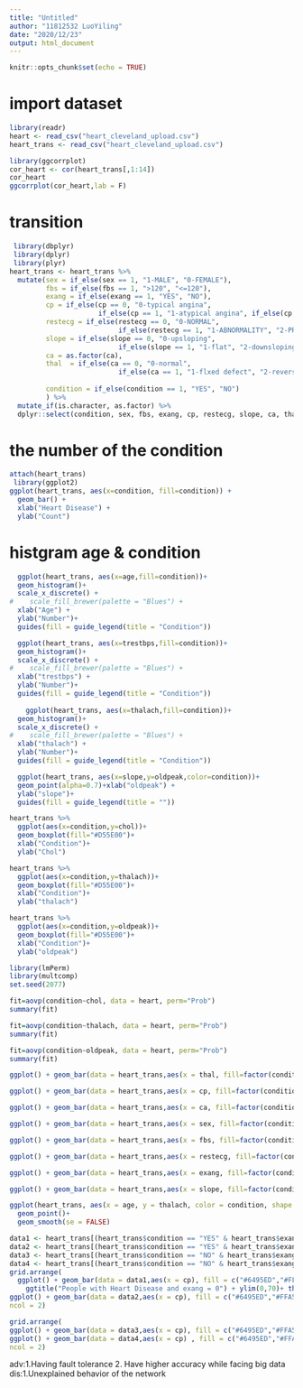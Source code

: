 ---
title: "Untitled"
author: "11812532 LuoYiling"
date: "2020/12/23"
output: html_document
---

```{r setup, include=FALSE}
knitr::opts_chunk$set(echo = TRUE)
```

# import dataset
```{r}
library(readr)
heart <- read_csv("heart_cleveland_upload.csv")
heart_trans <- read_csv("heart_cleveland_upload.csv")
```

```{r}
library(ggcorrplot)
cor_heart <- cor(heart_trans[,1:14])
cor_heart
ggcorrplot(cor_heart,lab = F)
```

# transition
```{r}
 library(dbplyr)
 library(dplyr)
 library(plyr)
heart_trans <- heart_trans %>% 
  mutate(sex = if_else(sex == 1, "1-MALE", "0-FEMALE"),
         fbs = if_else(fbs == 1, ">120", "<=120"),
         exang = if_else(exang == 1, "YES", "NO"),
         cp = if_else(cp == 0, "0-typical angina",
                      if_else(cp == 1, "1-atypical angina", if_else(cp == 2, "2-non-anginal pain", "3-asymptomatic"))),
         restecg = if_else(restecg == 0, "0-NORMAL",
                           if_else(restecg == 1, "1-ABNORMALITY", "2-PROBABLE OR DEFINITE")),
         slope = if_else(slope == 0, "0-upsloping",
                           if_else(slope == 1, "1-flat", "2-downsloping")),
         ca = as.factor(ca),
         thal  = if_else(ca == 0, "0-normal",
                           if_else(ca == 1, "1-flxed defect", "2-reversable defect", "3")),
    
         condition = if_else(condition == 1, "YES", "NO")
         ) %>% 
  mutate_if(is.character, as.factor) %>% 
  dplyr::select(condition, sex, fbs, exang, cp, restecg, slope, ca, thal, everything())
```

# the number of the condition
```{r}
attach(heart_trans)
 library(ggplot2)
ggplot(heart_trans, aes(x=condition, fill=condition)) + 
  geom_bar() +
  xlab("Heart Disease") +
  ylab("Count")
```

# histgram age & condition
```{r}
  ggplot(heart_trans, aes(x=age,fill=condition))+
  geom_histogram()+
  scale_x_discrete() +
#    scale_fill_brewer(palette = "Blues") +
  xlab("Age") + 
  ylab("Number")+
  guides(fill = guide_legend(title = "Condition"))

  ggplot(heart_trans, aes(x=trestbps,fill=condition))+
  geom_histogram()+
  scale_x_discrete() +
#    scale_fill_brewer(palette = "Blues") +
  xlab("trestbps") + 
  ylab("Number")+
  guides(fill = guide_legend(title = "Condition"))
  
    ggplot(heart_trans, aes(x=thalach,fill=condition))+
  geom_histogram()+
  scale_x_discrete() +
#    scale_fill_brewer(palette = "Blues") +
  xlab("thalach") + 
  ylab("Number")+
  guides(fill = guide_legend(title = "Condition"))
```

```{r}
  ggplot(heart_trans, aes(x=slope,y=oldpeak,color=condition))+
  geom_point(alpha=0.7)+xlab("oldpeak") +
  ylab("slope")+
  guides(fill = guide_legend(title = ""))
```

```{r}
heart_trans %>%
  ggplot(aes(x=condition,y=chol))+
  geom_boxplot(fill="#D55E00")+
  xlab("Condition")+
  ylab("Chol")

heart_trans %>%
  ggplot(aes(x=condition,y=thalach))+
  geom_boxplot(fill="#D55E00")+
  xlab("Condition")+
  ylab("thalach")

heart_trans %>%
  ggplot(aes(x=condition,y=oldpeak))+
  geom_boxplot(fill="#D55E00")+
  xlab("Condition")+
  ylab("oldpeak")
```

```{r}
library(lmPerm)
library(multcomp)
set.seed(2077)

fit=aovp(condition~chol, data = heart, perm="Prob")
summary(fit)

fit=aovp(condition~thalach, data = heart, perm="Prob")
summary(fit)

fit=aovp(condition~oldpeak, data = heart, perm="Prob")
summary(fit)
```


```{r}
ggplot() + geom_bar(data = heart_trans,aes(x = thal, fill=factor(condition)), position="dodge")

ggplot() + geom_bar(data = heart_trans,aes(x = cp, fill=factor(condition)), position="dodge")

ggplot() + geom_bar(data = heart_trans,aes(x = ca, fill=factor(condition)), position="dodge")

ggplot() + geom_bar(data = heart_trans,aes(x = sex, fill=factor(condition)), position="dodge")

ggplot() + geom_bar(data = heart_trans,aes(x = fbs, fill=factor(condition)), position="dodge")

ggplot() + geom_bar(data = heart_trans,aes(x = restecg, fill=factor(condition)), position="dodge")

ggplot() + geom_bar(data = heart_trans,aes(x = exang, fill=factor(condition)), position="dodge")

ggplot() + geom_bar(data = heart_trans,aes(x = slope, fill=factor(condition)), position="dodge")
```

```{r}
ggplot(heart_trans, aes(x = age, y = thalach, color = condition, shape = condition))+
  geom_point()+
  geom_smooth(se = FALSE)
```


```{r}
data1 <- heart_trans[(heart_trans$condition == "YES" & heart_trans$exang == "NO"), c("cp")]
data2 <- heart_trans[(heart_trans$condition == "YES" & heart_trans$exang == "YES"), c("cp")]
data3 <- heart_trans[(heart_trans$condition == "NO" & heart_trans$exang == "NO"), c("cp")]
data4 <- heart_trans[(heart_trans$condition == "NO" & heart_trans$exang == "YES"), c("cp")]
grid.arrange(
  ggplot() + geom_bar(data = data1,aes(x = cp), fill = c("#6495ED","#FFA500","#FF4500", "red3")) + 
    ggtitle("People with Heart Disease and exang = 0") + ylim(0,70)+ theme(axis.text.x = element_text(angle = 45, hjust = 1)) + theme(plot.title = element_text(hjust = 0.5,size = 10, face = "bold")),
ggplot() + geom_bar(data = data2,aes(x = cp), fill = c("#6495ED","#FFA500","#FF4500", "red3")) + ggtitle("People with Heart Disease and exang = 1") + ylim(0,70)+ theme(axis.text.x = element_text(angle = 45, hjust = 1))+ theme(plot.title = element_text(hjust = 0.5,size = 10, face = "bold")),
ncol = 2)

grid.arrange(
ggplot() + geom_bar(data = data3,aes(x = cp), fill = c("#6495ED","#FFA500","#FF4500", "red3")) + ggtitle("People without Heart Disease and exang = 0") + ylim(0,70)+ theme(axis.text.x = element_text(angle = 45, hjust = 1))+ theme(plot.title = element_text(hjust = 0.5,size = 10, face = "bold")),
ggplot() + geom_bar(data = data4,aes(x = cp) , fill = c("#6495ED","#FFA500","#FF4500", "red3")) + ggtitle("People without Heart Disease and exang = 1") + ylim(0,70)+ theme(axis.text.x = element_text(angle = 45, hjust = 1))+ theme(plot.title = element_text(hjust = 0.5,size = 10, face = "bold")),
ncol = 2)
```

adv:1.Having fault tolerance 2. Have higher accuracy while facing big data
dis:1.Unexplained behavior of the network